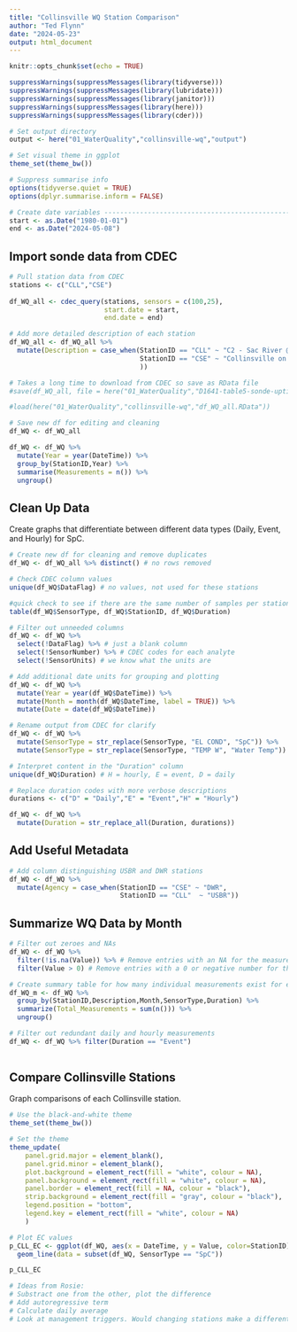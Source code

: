 ```yaml
---
title: "Collinsville WQ Station Comparison"
author: "Ted Flynn"
date: "2024-05-23"
output: html_document
---
```



```r
knitr::opts_chunk$set(echo = TRUE)

suppressWarnings(suppressMessages(library(tidyverse)))
suppressWarnings(suppressMessages(library(lubridate)))
suppressWarnings(suppressMessages(library(janitor)))
suppressWarnings(suppressMessages(library(here)))
suppressWarnings(suppressMessages(library(cder)))

# Set output directory 
output <- here("01_WaterQuality","collinsville-wq","output")

# Set visual theme in ggplot
theme_set(theme_bw())

# Suppress summarise info
options(tidyverse.quiet = TRUE)
options(dplyr.summarise.inform = FALSE)

# Create date variables --------------------------------------------------------
start <- as.Date("1980-01-01")
end <- as.Date("2024-05-08")

```

## Import sonde data from CDEC

```r
# Pull station data from CDEC
stations <- c("CLL","CSE")
 
df_WQ_all <- cdec_query(stations, sensors = c(100,25),
                        start.date = start,
                        end.date = end)

# Add more detailed description of each station
df_WQ_all <- df_WQ_all %>%
  mutate(Description = case_when(StationID == "CLL" ~ "C2 - Sac River @ Collinsville",
                                 StationID == "CSE" ~ "Collinsville on Sacramento River"
                                 ))

# Takes a long time to download from CDEC so save as RData file
#save(df_WQ_all, file = here("01_WaterQuality","D1641-table5-sonde-uptime","df_WQ_all.RData"))

#load(here("01_WaterQuality","collinsville-wq","df_WQ_all.RData"))

# Save new df for editing and cleaning
df_WQ <- df_WQ_all

df_WQ <- df_WQ %>% 
  mutate(Year = year(DateTime)) %>% 
  group_by(StationID,Year) %>% 
  summarise(Measurements = n()) %>% 
  ungroup()

```

## Clean Up Data
Create graphs that differentiate between different data types (Daily, Event, and Hourly) for SpC. 
```r
# Create new df for cleaning and remove duplicates
df_WQ <- df_WQ_all %>% distinct() # no rows removed

# Check CDEC column values
unique(df_WQ$DataFlag) # no values, not used for these stations

#quick check to see if there are the same number of samples per station per duration
table(df_WQ$SensorType, df_WQ$StationID, df_WQ$Duration)

# Filter out unneeded columns
df_WQ <- df_WQ %>% 
  select(!DataFlag) %>% # just a blank column
  select(!SensorNumber) %>% # CDEC codes for each analyte
  select(!SensorUnits) # we know what the units are

# Add additional date units for grouping and plotting
df_WQ <- df_WQ %>%
  mutate(Year = year(df_WQ$DateTime)) %>%
  mutate(Month = month(df_WQ$DateTime, label = TRUE)) %>%
  mutate(Date = date(df_WQ$DateTime))

# Rename output from CDEC for clarify
df_WQ <- df_WQ %>% 
  mutate(SensorType = str_replace(SensorType, "EL COND", "SpC")) %>% 
  mutate(SensorType = str_replace(SensorType, "TEMP W", "Water Temp"))

# Interpret content in the "Duration" column
unique(df_WQ$Duration) # H = hourly, E = event, D = daily

# Replace duration codes with more verbose descriptions
durations <- c("D" = "Daily","E" = "Event","H" = "Hourly")

df_WQ <- df_WQ %>% 
  mutate(Duration = str_replace_all(Duration, durations))

```

## Add Useful Metadata
```r
# Add column distinguishing USBR and DWR stations
df_WQ <- df_WQ %>% 
  mutate(Agency = case_when(StationID == "CSE" ~ "DWR",
                            StationID == "CLL"  ~ "USBR"))


```

## Summarize WQ Data by Month
```r

# Filter out zeroes and NAs
df_WQ <- df_WQ %>% 
  filter(!is.na(Value)) %>% # Remove entries with an NA for the measured parameter
  filter(Value > 0) # Remove entries with a 0 or negative number for the measured parameter

# Create summary table for how many individual measurements exist for each station
df_WQ_m <- df_WQ %>% 
  group_by(StationID,Description,Month,SensorType,Duration) %>% 
  summarize(Total_Measurements = sum(n())) %>% 
  ungroup()

# Filter out redundant daily and hourly measurements
df_WQ <- df_WQ %>% filter(Duration == "Event")
  
```

## Compare Collinsville Stations
Graph comparisons of each Collinsville station.
```r

# Use the black-and-white theme
theme_set(theme_bw())

# Set the theme
theme_update(
    panel.grid.major = element_blank(),
    panel.grid.minor = element_blank(),
    plot.background = element_rect(fill = "white", colour = NA),
    panel.background = element_rect(fill = "white", colour = NA),
    panel.border = element_rect(fill = NA, colour = "black"),
    strip.background = element_rect(fill = "gray", colour = "black"),
    legend.position = "bottom",
    legend.key = element_rect(fill = "white", colour = NA)
    )

# Plot EC values
p_CLL_EC <- ggplot(df_WQ, aes(x = DateTime, y = Value, color=StationID)) +
  geom_line(data = subset(df_WQ, SensorType == "SpC"))

p_CLL_EC

```
```r
# Ideas from Rosie:
# Substract one from the other, plot the difference
# Add autoregressive term
# Calculate daily average
# Look at management triggers. Would changing stations make a different decision?


```

